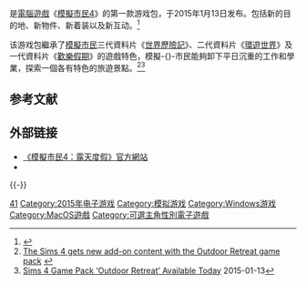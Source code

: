 {{Expand English|The Sims 4: Outdoor Retreat|topic=vg}}
{{noteTA
| G1=Games
| G2=Sim
}}
{{Infobox VG
| title= 模擬市民4：露天度假
| english = The Sims 4: Outdoor Retreat
| image =
| developer = [[Maxis|EA Maxis]]<br />The Sims工作室
| publisher = [[美商藝電|美商藝電]]
| composer = {{link-en|Ilan Eshkeri|Ilan Eshkeri}}
| series = [[模擬市民系列|模擬市民系列]]
| released = '''Microsoft Windows'''<br />{{vgr|WW|2015年1月13日}}'''OS X'''<br />{{vgr|WW|2015年2月17日}}
| genre = [[人生模擬遊戲|人生模擬]]
| modes = [[單人遊戲|單人遊戲]]
| platforms= [[Microsoft_Windows|Windows]]<br>[[Mac_OS_X|Mac OS X]]
}}
{{Vgname|模擬市民4：露天度假|en=The Sims 4: Outdoor Retreat}}是[[電腦遊戲|電腦遊戲]]《[[模擬市民4|模擬市民4]]》的第一款游戏包，于2015年1月13日发布。包括新的目的地、新物件、新着装以及新互动。<ref>{{Cite web |url=http://www.cinemablend.com/games/Sims-4-Outdoor-Retreat-Game-Pack-Announced-69058.html |title=The Sims 4 Outdoor Retreat Game Pack Announced |access-date=2015-04-02 |archive-date=2015-09-23 |archive-url=https://web.archive.org/web/20150923224329/http://www.cinemablend.com/games/Sims-4-Outdoor-Retreat-Game-Pack-Announced-69058.html |dead-url=no }}</ref>

该游戏包繼承了[[模擬市民|模擬市民]]三代資料片《[[模擬市民3：世界歷險記|世界歷險記]]》、二代資料片《[[模擬市民2：環遊世界|環遊世界]]》及一代資料片《[[模擬市民：歡樂假期|歡樂假期]]》的遊戲特色，模擬-{}-市民能夠卸下平日沉重的工作和學業，探索一個各有特色的旅遊景點。<ref>[http://geeksdontlie.co.uk/sims-4-gets-new-add-content-outdoor-retreat-game-pack/ The Sims 4 gets new add-on content with the Outdoor Retreat game pack] {{webarchive|url=https://web.archive.org/web/20150402115507/http://geeksdontlie.co.uk/sims-4-gets-new-add-content-outdoor-retreat-game-pack/ |date=2015-04-02 }}</ref><ref>[http://www.hardcoregamer.com/2015/01/13/sims-4-expansion-outdoor-retreat-released-today/128813/ Sims 4 Game Pack ‘Outdoor Retreat’ Available Today] {{Wayback|url=http://www.hardcoregamer.com/2015/01/13/sims-4-expansion-outdoor-retreat-released-today/128813/ |date=20160304022932 }}2015-01-13</ref>

== 参考文献 ==
{{Reflist}}

== 外部链接 ==
* [https://web.archive.org/web/20151003051256/http://www.thesims.com/store/gamepacks/outdoor-retreat 《模擬市民4：露天度假》官方網站] {{en}}
* {{wikia|sims|The Sims Wiki|The Sims 4: Outdoor Retreat|《模擬市民4：露天度假》}}{{en}}

{{-}}
{{模拟人生系列}}
{{Sim series}}

{{DEFAULTSORT:Sims 4, Outdoor Retreat, The}}
[[Category:模拟人生系列|41]]
[[Category:2015年电子游戏|Category:2015年电子游戏]]
[[Category:模拟游戏|Category:模拟游戏]]
[[Category:Windows游戏|Category:Windows游戏]]
[[Category:MacOS遊戲|Category:MacOS遊戲]]
[[Category:可選主角性別電子遊戲|Category:可選主角性別電子遊戲]]

{{Life-simulation-videogame-stub}}